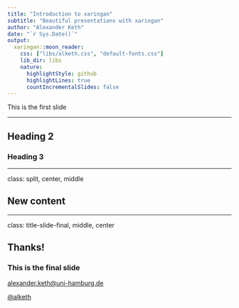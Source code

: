 ```yaml
---
title: "Introduction to xaringan"
subtitle: "Beautiful presentations with xaringan"
author: "Alexander Keth"
date: "`r Sys.Date()`"
output:
  xaringan::moon_reader:
    css: ["libs/alketh.css", "default-fonts.css"]
    lib_dir: libs
    nature:
      highlightStyle: github
      highlightLines: true
      countIncrementalSlides: false
---
```


This is the first slide

---

## Heading 2

### Heading 3

---

class: split, center, middle

## New content

---

class: title-slide-final, middle, center

## Thanks!

### This is the final slide

<a href="mailto:alexander.keth@uni-hamburg.de">alexander.keth@uni-hamburg.de

<a href="http://github.com/alketh">@alketh

